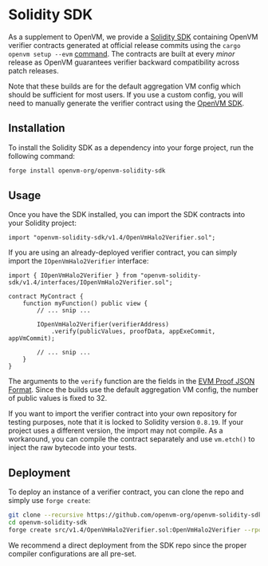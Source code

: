 # Solidity SDK

As a supplement to OpenVM, we provide a [Solidity SDK](https://github.com/openvm-org/openvm-solidity-sdk) containing OpenVM verifier contracts generated at official release commits using the `cargo openvm setup --evm` [command](/book/advanced-usage/sdk#setup). The contracts are built at every _minor_ release as OpenVM guarantees verifier backward compatibility across patch releases.

Note that these builds are for the default aggregation VM config which should be sufficient for most users. If you use a custom config, you will need to manually generate the verifier contract using the [OpenVM SDK](/book/advanced-usage/sdk).

## Installation

To install the Solidity SDK as a dependency into your forge project, run the following command:

```bash
forge install openvm-org/openvm-solidity-sdk
```

## Usage

Once you have the SDK installed, you can import the SDK contracts into your Solidity project:

```solidity
import "openvm-solidity-sdk/v1.4/OpenVmHalo2Verifier.sol";
```

If you are using an already-deployed verifier contract, you can simply import the `IOpenVmHalo2Verifier` interface:

```solidity
import { IOpenVmHalo2Verifier } from "openvm-solidity-sdk/v1.4/interfaces/IOpenVmHalo2Verifier.sol";

contract MyContract {
    function myFunction() public view {
        // ... snip ...

        IOpenVmHalo2Verifier(verifierAddress)
            .verify(publicValues, proofData, appExeCommit, appVmCommit);

        // ... snip ...
    }
}
```

The arguments to the `verify` function are the fields in the [EVM Proof JSON Format](./verifying-proofs#evm-proof-json-format).
Since the builds use the default aggregation VM config, the number of public values is fixed to 32.

If you want to import the verifier contract into your own repository for testing purposes, note that it is locked to Solidity version `0.8.19`. If your project uses a different version, the import may not compile. As a workaround, you can compile the contract separately and use `vm.etch()` to inject the raw bytecode into your tests.

## Deployment

To deploy an instance of a verifier contract, you can clone the repo and simply use `forge create`:

```bash
git clone --recursive https://github.com/openvm-org/openvm-solidity-sdk.git
cd openvm-solidity-sdk
forge create src/v1.4/OpenVmHalo2Verifier.sol:OpenVmHalo2Verifier --rpc-url $RPC --private-key $PRIVATE_KEY --broadcast
```

We recommend a direct deployment from the SDK repo since the proper compiler configurations are all pre-set.
